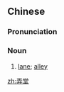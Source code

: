 ==Chinese==
{{zh-forms}}

===Pronunciation===
{{zh-pron
|m=lòngtáng
|w=3lon daan
|cat=n
}}

===Noun===
{{zh-noun}}

# {{lb|zh|Wu}} [[lane]]; [[alley]]

[[zh:弄堂]]
